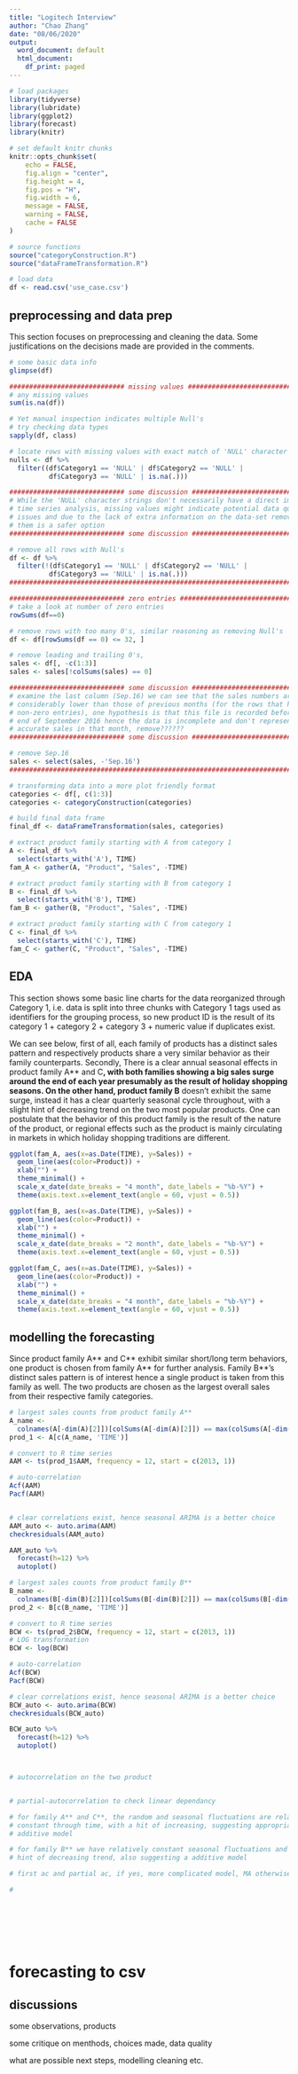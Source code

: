 ```yaml
---
title: "Logitech Interview"
author: "Chao Zhang"
date: "08/06/2020"
output:
  word_document: default
  html_document:
    df_print: paged
---
```


```r
# load packages
library(tidyverse)
library(lubridate)
library(ggplot2)
library(forecast)
library(knitr)

# set default knitr chunks
knitr::opts_chunk$set(
	echo = FALSE,
	fig.align = "center",
	fig.height = 4,
	fig.pos = "H",
	fig.width = 6,
	message = FALSE,
	warning = FALSE,
	cache = FALSE
)

# source functions
source("categoryConstruction.R")
source("dataFrameTransformation.R")

# load data
df <- read.csv('use_case.csv')

```

## preprocessing and data prep
This section focuses on preprocessing and cleaning the data. Some 
justifications on the decisions made are provided in the comments.
```r
# some basic data info
glimpse(df)

############################# missing values ###################################
# any missing values
sum(is.na(df))

# Yet manual inspection indicates multiple Null's
# try checking data types
sapply(df, class)

# locate rows with missing values with exact match of 'NULL' character string
nulls <- df %>%
  filter((df$Category1 == 'NULL' | df$Category2 == 'NULL' |
          df$Category3 == 'NULL' | is.na(.)))

############################# some discussion ##################################
# While the 'NULL' character strings don't necessarily have a direct impact on 
# time series analysis, missing values might indicate potential data quality 
# issues and due to the lack of extra information on the data-set removing 
# them is a safer option
############################# some discussion ##################################

# remove all rows with Null's
df <- df %>%
  filter(!(df$Category1 == 'NULL' | df$Category2 == 'NULL' |
          df$Category3 == 'NULL' | is.na(.)))
################################################################################

############################# zero entries #####################################
# take a look at number of zero entries
rowSums(df==0)

# remove rows with too many 0's, similar reasoning as removing Null's
df <- df[rowSums(df == 0) <= 32, ]

# remove leading and trailing 0's, 
sales <- df[, -c(1:3)]
sales <- sales[!colSums(sales) == 0]

############################# some discussion ##################################
# examine the last column (Sep.16) we can see that the sales numbers are 
# considerably lower than those of previous months (for the rows that have 
# non-zero entries), one hypothesis is that this file is recorded before the 
# end of September 2016 hence the data is incomplete and don't represent the 
# accurate sales in that month, remove??????
############################# some discussion ##################################

# remove Sep.16
sales <- select(sales, -'Sep.16')
################################################################################

# transforming data into a more plot friendly format
categories <- df[, c(1:3)]
categories <- categoryConstruction(categories)

# build final data frame
final_df <- dataFrameTransformation(sales, categories)

# extract product family starting with A from category 1
A <- final_df %>%
  select(starts_with('A'), TIME)
fam_A <- gather(A, "Product", "Sales", -TIME)

# extract product family starting with B from category 1
B <- final_df %>%
  select(starts_with('B'), TIME)
fam_B <- gather(B, "Product", "Sales", -TIME)

# extract product family starting with C from category 1
C <- final_df %>%
  select(starts_with('C'), TIME)
fam_C <- gather(C, "Product", "Sales", -TIME)

```

## EDA
This section shows some basic line charts for the data reorganized through 
Category 1, i.e. data is split into three chunks with Category 1 tags used as 
identifiers for the grouping process, so new product ID is the result of its
category 1 + category 2 + category 3 + numeric value if duplicates exist.

We can see below, first of all, each family of products has a distinct sales 
pattern and respectively products share a very similar behavior as their family
counterparts. Secondly, There is a clear annual seasonal effects in product 
family A** and C**, with both families showing a big sales surge around the end 
of each year presumably as the result of holiday shopping seasons. On the other 
hand, product family B** doesn't exhibit the same surge, instead it has a clear 
quarterly seasonal cycle throughout, with a slight hint of decreasing trend on
the two most popular products. One can postulate that the behavior of this 
product family is the result of the nature of the product, or regional effects 
such as the product is mainly circulating in markets in which holiday shopping
traditions are different.
```r

ggplot(fam_A, aes(x=as.Date(TIME), y=Sales)) +
  geom_line(aes(color=Product)) + 
  xlab("") + 
  theme_minimal() + 
  scale_x_date(date_breaks = "4 month", date_labels = "%b-%Y") + 
  theme(axis.text.x=element_text(angle = 60, vjust = 0.5))

```

```r

ggplot(fam_B, aes(x=as.Date(TIME), y=Sales)) +
  geom_line(aes(color=Product)) + 
  xlab("") + 
  theme_minimal() + 
  scale_x_date(date_breaks = "2 month", date_labels = "%b-%Y") + 
  theme(axis.text.x=element_text(angle = 60, vjust = 0.5))

```

```r

ggplot(fam_C, aes(x=as.Date(TIME), y=Sales)) +
  geom_line(aes(color=Product)) + 
  xlab("") + 
  theme_minimal() + 
  scale_x_date(date_breaks = "4 month", date_labels = "%b-%Y") + 
  theme(axis.text.x=element_text(angle = 60, vjust = 0.5))

```


## modelling the forecasting
Since product family A** and C** exhibit similar short/long term behaviors,
one product is chosen from family A** for further analysis. Family B**'s 
distinct sales pattern is of interest hence a single product is taken from this 
family as well. The two products are chosen as the largest overall sales from 
their respective family categories.
```r
# largest sales counts from product family A**
A_name <- 
  colnames(A[-dim(A)[2]])[colSums(A[-dim(A)[2]]) == max(colSums(A[-dim(A)[2]]))]
prod_1 <- A[c(A_name, 'TIME')]

# convert to R time series
AAM <- ts(prod_1$AAM, frequency = 12, start = c(2013, 1))

# auto-correlation
Acf(AAM)
Pacf(AAM)


# clear correlations exist, hence seasonal ARIMA is a better choice
AAM_auto <- auto.arima(AAM)
checkresiduals(AAM_auto)

AAM_auto %>%
  forecast(h=12) %>%
  autoplot()

```



```r
# largest sales counts from product family B**
B_name <- 
  colnames(B[-dim(B)[2]])[colSums(B[-dim(B)[2]]) == max(colSums(B[-dim(B)[2]]))]
prod_2 <- B[c(B_name, 'TIME')]

# convert to R time series
BCW <- ts(prod_2$BCW, frequency = 12, start = c(2013, 1))
# LOG transformation
BCW <- log(BCW)

# auto-correlation
Acf(BCW)
Pacf(BCW)

# clear correlations exist, hence seasonal ARIMA is a better choice
BCW_auto <- auto.arima(BCW)
checkresiduals(BCW_auto)

BCW_auto %>%
  forecast(h=12) %>%
  autoplot()



# autocorrelation on the two product


# partial-autocorrelation to check linear dependancy

# for family A** and C**, the random and seasonal fluctuations are relatively 
# constant through time, with a hit of increasing, suggesting appropriate 
# additive model

# for family B** we have relatively constant seasonal fluctuations and with a 
# hint of decreasing trend, also suggesting a additive model

# first ac and partial ac, if yes, more complicated model, MA otherwise

#








```


# forecasting to csv

## discussions
some observations, products 

some critique on menthods, choices made, data quality

what are possible next steps, modelling cleaning etc.


